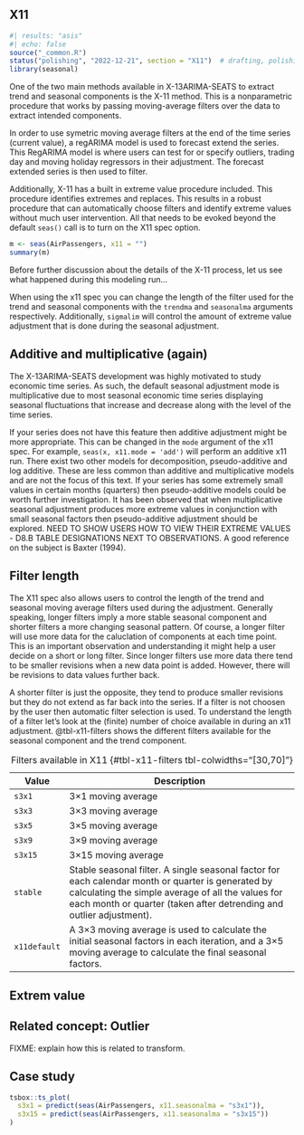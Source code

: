 ## X11

```r
#| results: "asis"
#| echo: false
source("_common.R")
status("polishing", "2022-12-21", section = "X11")  # drafting, polishing, complete
library(seasonal)
```

```{=html}
<!--
-   How to use the X11 spec

-   Case Study: Changing the length of trend and/or seasonal filter

 -->
```
One of the two main methods available in X-13ARIMA-SEATS to extract trend and seasonal components is the X-11 method.
This is a nonparametric procedure that works by passing moving-average filters over the data to extract intended components.

In order to use symetric moving average filters at the end of the time series (current value), a regARIMA model is used to forecast extend the series.
This RegARIMA model is where users can test for or specify outliers, trading day and moving holiday regressors in their adjustment.
The forecast extended series is then used to filter.

Additionally, X-11 has a built in extreme value procedure included.
This procedure identifies extremes and replaces.
This results in a robust procedure that can automatically choose filters and identify extreme values without much user intervention.
All that needs to be evoked beyond the default `seas()` call is to turn on the X11 spec option.

```r
m <- seas(AirPassengers, x11 = "")
summary(m)
```

Before further discussion about the details of the X-11 process, let us see what happened during this modeling run...

When using the x11 spec you can change the length of the filter used for the trend and seasonal components with the `trendma` and `seasonalma` arguments respectively.
Additionally, `sigmalim` will control the amount of extreme value adjustment that is done during the seasonal adjustment.

## Additive and multiplicative (again)

The X-13ARIMA-SEATS development was highly motivated to study economic time series.
As such, the default seasonal adjustment mode is multiplicative due to most seasonal economic time series displaying seasonal fluctuations that increase and decrease along with the level of the time series.\

If your series does not have this feature then additive adjustment might be more appropriate.
This can be changed in the `mode` argument of the x11 spec.
For example, `seas(x, x11.mode = 'add')` will perform an additive x11 run.
There exist two other models for decomposition, pseudo-additive and log additive.
These are less common than additive and multiplicative models and are not the focus of this text.
If your series has some extremely small values in certain months (quarters) then pseudo-additive models could be worth further investigation.
It has been observed that when multiplicative seasonal adjustment produces more extreme values in conjunction with small seasonal factors then pseudo-additive adjustment should be explored.
NEED TO SHOW USERS HOW TO VIEW THEIR EXTREME VALUES - D8.B TABLE DESIGNATIONS NEXT TO OBSERVATIONS. A good reference on the subject is Baxter (1994).

## Filter length

The X11 spec also allows users to control the length of the trend and seasonal moving average filters used during the adjustment.
Generally speaking, longer filters imply a more stable seasonal component and shorter filters a more changing seasonal pattern.
Of course, a longer filter will use more data for the caluclation of components at each time point.
This is an important observation and understanding it might help a user decide on a short or long filter.
Since longer filters use more data there tend to be smaller revisions when a new data point is added.
However, there will be revisions to data values further back.

A shorter filter is just the opposite, they tend to produce smaller revisions but they do not extend as far back into the series.
If a filter is not choosen by the user then automatic filter selection is used.
To understand the length of a filter let's look at the (finite) number of choice available in during an x11 adjustment.
@tbl-x11-filters shows the different filters available for the seasonal component and the trend component.

| Value        | Description                                                                                                                                                                                                                     |
|--------------|---------------------------------------------------------------------------------------------------------------------------------------------------------------------------------------------------------------------------------|
| `s3x1`       | 3×1 moving average                                                                                                                                                                                                              |
| `s3x3`       | 3×3 moving average                                                                                                                                                                                                              |
| `s3x5`       | 3×5 moving average                                                                                                                                                                                                              |
| `s3x9`       | 3×9 moving average                                                                                                                                                                                                              |
| `s3x15`      | 3×15 moving average                                                                                                                                                                                                             |
| `stable`     | Stable seasonal filter. A single seasonal factor for each calendar month or quarter is generated by calculating the simple average of all the values for each month or quarter (taken after detrending and outlier adjustment). |
| `x11default` | A 3×3 moving average is used to calculate the initial seasonal factors in each iteration, and a 3×5 moving average to calculate the final seasonal factors.                                                                     |

: Filters available in X11 {#tbl-x11-filters tbl-colwidths="\[30,70\]"}

## Extrem value

::: callout-warning
## Related concept: Outlier

FIXME: explain how this is related to transform.
:::

## Case study

```r

tsbox::ts_plot(
  s3x1 = predict(seas(AirPassengers, x11.seasonalma = "s3x1")),
  s3x15 = predict(seas(AirPassengers, x11.seasonalma = "s3x15"))
)




```
